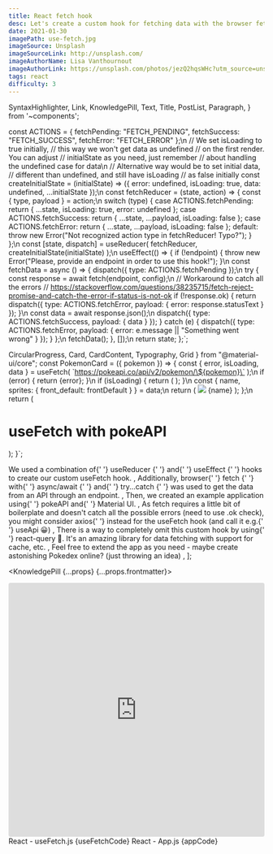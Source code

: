 ```yaml
---
title: React fetch hook
desc: Let's create a custom hook for fetching data with the browser fetch from an API which we'll use for getting some Pokemons with pokeAPI.
date: 2021-01-30
imagePath: use-fetch.jpg
imageSource: Unsplash
imageSourceLink: http://unsplash.com/
imageAuthorName: Lisa Vanthournout
imageAuthorLink: https://unsplash.com/photos/jezQ2hqsWHc?utm_source=unsplash&utm_medium=referral&utm_content=creditShareLink
tags: react
difficulty: 3
---
```


  SyntaxHighlighter,
  Link,
  KnowledgePill,
  Text,
  Title,
  PostList,
  Paragraph,
} from '~components';

const ACTIONS = {
  fetchPending: "FETCH_PENDING",
  fetchSuccess: "FETCH_SUCCESS",
  fetchError: "FETCH_ERROR"
};\n
// We set isLoading to true initially,
// this way we won't get data as undefined
// on the first render. You can adjust
// initialState as you need, just remember
// about handling the undefined case for data\n
// Alternative way would be to set initial data,
// different than undefined, and still have isLoading
// as false initially
const createInitialState = (initialState) => ({
  error: undefined,
  isLoading: true,
  data: undefined,
  ...initialState
});\n
const fetchReducer = (state, action) => {
  const { type, payload } = action;\n
  switch (type) {
    case ACTIONS.fetchPending:
      return { ...state, isLoading: true, error: undefined };
    case ACTIONS.fetchSuccess:
      return { ...state, ...payload, isLoading: false };
    case ACTIONS.fetchError:
      return { ...state, ...payload, isLoading: false };
    default:
      throw new Error("Not recognized action type in fetchReducer! Typo?");
  }
};\n
  const [state, dispatch] = useReducer(
    fetchReducer,
    createInitialState(initialState)
  );\n
  useEffect(() => {
    if (!endpoint) {
      throw new Error("Please, provide an endpoint in order to use this hook!");
    }\n
    const fetchData = async () => {
      dispatch({ type: ACTIONS.fetchPending });\n
      try {
        const response = await fetch(endpoint, config);\n
        // Workaround to catch all the errors
        // https://stackoverflow.com/questions/38235715/fetch-reject-promise-and-catch-the-error-if-status-is-not-ok
        if (!response.ok) {
          return dispatch({
            type: ACTIONS.fetchError,
            payload: { error: response.statusText }
          });
        }\n
        const data = await response.json();\n
        dispatch({ type: ACTIONS.fetchSuccess, payload: { data } });
      } catch (e) {
        dispatch({
          type: ACTIONS.fetchError,
          payload: { error: e.message || "Something went wrong" }
        });
      }
    };\n
    fetchData();
  }, []);\n
  return state;
};`;

  CircularProgress,
  Card,
  CardContent,
  Typography,
  Grid
} from "@material-ui/core";
const PokemonCard = ({ pokemon }) => {
  const { error, isLoading, data } = useFetch(
    \`https://pokeapi.co/api/v2/pokemon/\${pokemon}\`
  );\n
  if (error) {
    return <Alert severity="error">{error}</Alert>;
  }\n
  if (isLoading) {
    return (
      <Grid container justify="center">
        <CircularProgress />
      </Grid>
    );
  }\n
  const {
    name,
    sprites: { front_default: frontDefault }
  } = data;\n
  return (
    <Card>
      <img src={frontDefault} />
      <CardContent>
        <Typography gutterBottom variant="h5" component="h2">
          {name}
        </Typography>
      </CardContent>
    </Card>
  );
};\n
  return (
    <div className="App">
      <h1>useFetch with pokeAPI</h1>
      <Grid container justify="center" spacing={1}>
        <Grid item xs={8} sm={6}>
          <PokemonCard pokemon="charizard" />
        </Grid>
        <Grid item xs={8} sm={6}>
          <PokemonCard pokemon="pikachu" />
        </Grid>
        <Grid item xs={8} sm={6}>
          <PokemonCard pokemon="psyduck" />
        </Grid>
        <Grid item xs={8} sm={6}>
          <PokemonCard pokemon="squirtle" />
        </Grid>
      </Grid>
    </div>
  );
}`;

  <Text>
    We used a combination of{' '}
    <Link href="https://reactjs.org/docs/hooks-reference.html#usereducer">
      useReducer
    </Link>{' '}
    and{' '}
    <Link href="https://reactjs.org/docs/hooks-reference.html#useeffect">
      useEffect
    </Link>{' '}
    hooks to create our custom <Text code>useFetch</Text> hook.
  </Text>,
  <Text>
    Additionally, browser{' '}
    <Link href="https://developer.mozilla.org/en-US/docs/Web/API/Fetch_API/Using_Fetch">
      fetch
    </Link>{' '}
    with{' '}
    <Link href="https://developer.mozilla.org/en-US/docs/Learn/JavaScript/Asynchronous/Async_await">
      async/await
    </Link>{' '}
    and{' '}
    <Link href="https://developer.mozilla.org/en-US/docs/Web/JavaScript/Reference/Statements/try...catch">
      try...catch
    </Link>{' '}
    was used to get the data from an API through an endpoint.
  </Text>,
  <Text>
    Then, we created an example application using{' '}
    <Link href="https://pokeapi.co/">pokeAPI</Link> and{' '}
    <Link href="https://material-ui.com/">Material UI</Link>.
  </Text>,
  <Text>
    As <Text code>fetch</Text> requires a little bit of boilerplate and doesn't
    catch all the possible errors (need to use <Text code>.ok</Text> check), you
    might consider <Link href="https://github.com/axios/axios">axios</Link>{' '}
    instead for the <Text code>useFetch</Text> hook (and call it e.g.{' '}
    <Text code>useApi</Text> 😀)
  </Text>,
  <Text>
    There is a way to completely omit this custom hook by using{' '}
    <Link href="https://react-query.tanstack.com/">react-query</Link> 🙈. It's
    an amazing library for data fetching with support for cache, etc.
  </Text>,
  <Text>
    Feel free to extend the app as you need - maybe create astonishing Pokedex
    online? (just throwing an idea)
  </Text>,
];

<KnowledgePill {...props} {...props.frontmatter}>
  <Title level={4} transform="none">
    Preview
  </Title>
  <Paragraph>
    <iframe
      src="https://codesandbox.io/embed/objective-archimedes-d2dz1?fontsize=14&hidenavigation=1&theme=dark"
      style="width:100%; height:500px; border:0; border-radius: 4px; overflow:hidden;"
      title="objective-archimedes-d2dz1"
      allow="accelerometer; ambient-light-sensor; camera; encrypted-media; geolocation; gyroscope; hid; microphone; midi; payment; usb; vr; xr-spatial-tracking"
      sandbox="allow-forms allow-modals allow-popups allow-presentation allow-same-origin allow-scripts"
    ></iframe>
  </Paragraph>
  <Title level={4} transform="none">
    Fetch them all!
  </Title>
  <Text size="small">React - useFetch.js</Text>
  <SyntaxHighlighter language="javascript" title="React - useFetch.js">
    {useFetchCode}
  </SyntaxHighlighter>
  <Text size="small">React - App.js</Text>
  <SyntaxHighlighter language="javascript" title="React - App.js">
    {appCode}
  </SyntaxHighlighter>
  <Title level={4} transform="none">
    Summary
  </Title>
  <PostList data={listData} />
</KnowledgePill>
